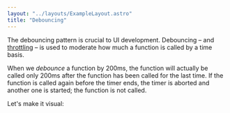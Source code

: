 ```yaml
---
layout: "../layouts/ExampleLayout.astro"
title: "Debouncing"
---
```



The debouncing pattern is crucial to UI development.
Debouncing – and [throttling](/throttling) – is used to moderate
how much a function is called by a time basis.

When we *debounce* a function by 200ms, the function will actually be called only 200ms
after the function has been called for the last time.
If the function is called again before the timer ends,
the timer is aborted and another one is started; the function is not called.

Let's make it visual:

<ButtonDemo client:idle />

<StatelyVisualizer url="https://stately.ai/registry/editor/embed/ffb84170-4403-4304-889d-3eefadc0465b?machineId=ece52c49-b3d6-43f9-9598-b04000ccf376" />

